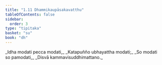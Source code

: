 ```yaml
---
title: "1.11 Dhammikaupāsakavatthu"
tableOfContents: false
sidebar:
  order: 3
type: "tipitaka"
basket: "su"
book: "dh"
---
```



<DynamicBreadcrumb />

<Division number="16" book="dh" bookNo="18" page="15">

<Paragraph number="17" type="verses" book="dh">
_Idha modati pecca modati,_  
_Katapuñño ubhayattha modati;_  
_So modati so pamodati,_  
_Disvā kammavisuddhimattano._
</Paragraph>
</Division>